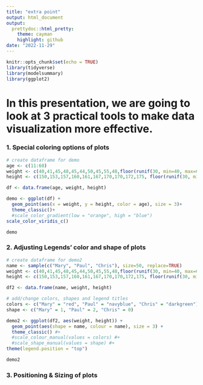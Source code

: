 ```yaml
---
title: "extra point"
output: html_document
output:
  prettydoc::html_pretty:
    theme: cayman
    highlight: github
date: "2022-11-29"
---
```


```r
knitr::opts_chunk$set(echo = TRUE)
library(tidyverse)
library(modelsummary)
library(ggplot2)
```

# In this presentation, we are going to look at 3 practical tools to make data visualization more effective.


### 1. Special coloring options of plots
```r
# create dataframe for demo 
age <- c(11:60)
weight <- c(40,41,45,48,45,44,50,45,55,48,floor(runif(30, min=40, max=60)),60,61,60,58,56,58,55,50,48,45)
height <- c(150,153,157,160,161,167,170,170,172,175, floor(runif(30, min=170, max=175)),170, 167,165,164,163,161,160,160,159,158)

df <- data.frame(age, weight, height)

demo <- ggplot(df) +
  geom_point(aes(x = weight, y = height, color = age), size = 3)+
  theme_classic()+
  #scale_color_gradient(low = "orange", high = "blue")
scale_color_viridis_c()

demo

```

### 2. Adjusting Legends' color and shape of plots

```r
# create dataframe for demo2
name <- sample(c("Mary", "Paul", "Chris"), size=50, replace=TRUE)
weight <- c(40,41,45,48,45,44,50,45,55,48,floor(runif(30, min=40, max=60)),60,61,60,58,56,58,55,50,48,45)
height <- c(150,153,157,160,161,167,170,170,172,175, floor(runif(30, min=170, max=175)),170, 167,165,164,163,161,160,160,159,158)

df2 <- data.frame(name, weight, height)

# add/change colors, shapes and legend titles
colors <- c("Mary" = "red", "Paul" = "navyblue", "Chris" = "darkgreen")
shape <- c("Mary" = 1, "Paul" = 2, "Chris" = 0)

demo2 <- ggplot(df2, aes(weight, height)) +
  geom_point(aes(shape = name, colour = name), size = 3) +
  theme_classic() #+
  #scale_colour_manual(values = colors) #+
  #scale_shape_manual(values = shape) #+
theme(legend.position = "top")

demo2
```


### 3. Positioning & Sizing of plots

```r



```

